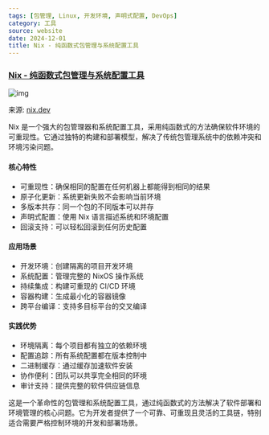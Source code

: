 ```yaml
---
tags: [包管理, Linux, 开发环境, 声明式配置, DevOps]
category: 工具
source: website
date: 2024-12-01
title: Nix - 纯函数式包管理与系统配置工具
---
```


### [Nix - 纯函数式包管理与系统配置工具](https://nix.dev/)

![img](https://img.mengpeng.tech/i/2024/12/07/67544571d6789.webp)

来源: [nix.dev](https://nix.dev/)

Nix 是一个强大的包管理器和系统配置工具，采用纯函数式的方法确保软件环境的可重现性。它通过独特的构建和部署模型，解决了传统包管理系统中的依赖冲突和环境污染问题。

#### 核心特性
- 可重现性：确保相同的配置在任何机器上都能得到相同的结果
- 原子化更新：系统更新失败不会影响当前环境
- 多版本共存：同一个包的不同版本可以并存
- 声明式配置：使用 Nix 语言描述系统和环境配置
- 回滚支持：可以轻松回滚到任何历史配置

#### 应用场景
- 开发环境：创建隔离的项目开发环境
- 系统配置：管理完整的 NixOS 操作系统
- 持续集成：构建可重现的 CI/CD 环境
- 容器构建：生成最小化的容器镜像
- 跨平台编译：支持多目标平台的交叉编译

#### 实践优势
- 环境隔离：每个项目都有独立的依赖环境
- 配置追踪：所有系统配置都在版本控制中
- 二进制缓存：通过缓存加速软件安装
- 协作便利：团队可以共享完全相同的环境
- 审计支持：提供完整的软件供应链信息



这是一个革命性的包管理和系统配置工具，通过纯函数式的方法解决了软件部署和环境管理的核心问题。它为开发者提供了一个可靠、可重现且灵活的工具链，特别适合需要严格控制环境的开发和部署场景。 